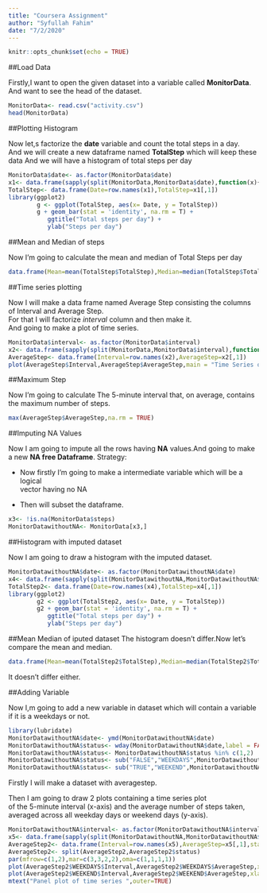 ---
title: "Coursera Assignment"
author: "Syfullah Fahim"
date: "7/2/2020"
---

```{r setup}
knitr::opts_chunk$set(echo = TRUE)
```
##Load Data

Firstly,I want to open the given dataset into a variable called **MonitorData**.  
And want to see the head of the dataset. 

```{r loaddata}
MonitorData<- read.csv("activity.csv")
head(MonitorData)
```
##Plotting Histogram

Now let,s factorize the **date** variable and count the total steps in a day.  
And we will create a new dataframe named **TotalStep** which will keep these data 
And we will have a histogram of total steps per day

```{r hist}
MonitorData$date<- as.factor(MonitorData$date)
x1<- data.frame(sapply(split(MonitorData,MonitorData$date),function(x){sum(x[,1],na.rm = TRUE)}))
TotalStep<- data.frame(Date=row.names(x1),TotalStep=x1[,1])
library(ggplot2)
        g <- ggplot(TotalStep, aes(x= Date, y = TotalStep))
        g + geom_bar(stat = 'identity', na.rm = T) +
           ggtitle("Total steps per day") +
           ylab("Steps per day")
```
##Mean and Median of steps

Now I'm going to calculate the mean and median of Total Steps per day

```{r meanmedian}
data.frame(Mean=mean(TotalStep$TotalStep),Median=median(TotalStep$TotalStep),row.names = NULL)
```
##Time series plotting

Now I will make a data frame named Average Step consisting the columns of Interval and Average Step.  
For that I will factorize *interval* column and then make it.  
And going to make a plot of time series.

```{r timeseriesplot1}
MonitorData$interval<- as.factor(MonitorData$interval)
x2<- data.frame(sapply(split(MonitorData,MonitorData$interval),function(x){mean(x[,1],na.rm = TRUE)}))
AverageStep<- data.frame(Interval=row.names(x2),AverageStep=x2[,1])
plot(AverageStep$Interval,AverageStep$AverageStep,main = "Time Series of average steps",xlab = "Interval",ylab="Average Step",type = "l")
```


##Maximum Step

Now I'm going to calculate The 5-minute interval that, on average, contains the maximum number of steps.

```{r average}
max(AverageStep$AverageStep,na.rm = TRUE)
```

##Imputing NA Values

Now I am going to impute all the rows having **NA** values.And going to make a new **NA free Dataframe**.
Strategy:

* Now firstly I'm going to make a intermediate variable which will be a logical  
vector having no NA 

* Then will subset the dataframe.

```{r na}
x3<- !is.na(MonitorData$steps)
MonitorDatawithoutNA<- MonitorData[x3,]
```

##Histogram with imputed dataset

Now I am going to draw a histogram with the imputed dataset.
```{r hist2}
MonitorDatawithoutNA$date<- as.factor(MonitorDatawithoutNA$date)
x4<- data.frame(sapply(split(MonitorDatawithoutNA,MonitorDatawithoutNA$date),function(x){sum(x[,1],na.rm = TRUE)}))
TotalStep2<- data.frame(Date=row.names(x4),TotalStep=x4[,1])
library(ggplot2)
        g2 <- ggplot(TotalStep2, aes(x= Date, y = TotalStep))
        g2 + geom_bar(stat = 'identity', na.rm = T) +
           ggtitle("Total steps per day") +
           ylab("Steps per day")
```

##Mean Median of iputed dataset
The histogram doesn't differ.Now let's compare the mean and median.

```{r meanmedian2}
data.frame(Mean=mean(TotalStep2$TotalStep),Median=median(TotalStep2$TotalStep),row.names = NULL)
```

It doesn't differ either.  

##Adding Variable

Now I,m going to add a new variable in dataset which will contain a variable if it is a weekdays or not.

```{r}
library(lubridate)
MonitorDatawithoutNA$date<- ymd(MonitorDatawithoutNA$date)
MonitorDatawithoutNA$status<- wday(MonitorDatawithoutNA$date,label = FALSE)
MonitorDatawithoutNA$status<- MonitorDatawithoutNA$status %in% c(1,2)
MonitorDatawithoutNA$status<- sub("FALSE","WEEKDAYS",MonitorDatawithoutNA$status)
MonitorDatawithoutNA$status<- sub("TRUE","WEEKEND",MonitorDatawithoutNA$status)
```
Firstly I will make a dataset with averagestep.


Then I am going to draw 2 plots containing a time series plot  
of the 5-minute interval (x-axis) and the average number of steps taken,
averaged across all weekday days or weekend days (y-axis).  


```{r panel}
MonitorDatawithoutNA$interval<- as.factor(MonitorDatawithoutNA$interval)
x5<- data.frame(sapply(split(MonitorDatawithoutNA,MonitorDatawithoutNA$interval),function(x){mean(x[,1],na.rm = TRUE)}))
AverageStep2<- data.frame(Interval=row.names(x5),AverageStep=x5[,1],status=MonitorDatawithoutNA$status)
AverageStep2<- split(AverageStep2,AverageStep2$status)
par(mfrow=c(1,2),mar=c(3,3,2,2),oma=c(1,1,1,1))
plot(AverageStep2$WEEKDAYS$Interval,AverageStep2$WEEKDAYS$AverageStep,xlab = "Interval",ylab = "Average Step",main = "Time series plotting in weekdays",type = "l")
plot(AverageStep2$WEEKEND$Interval,AverageStep2$WEEKEND$AverageStep,xlab = "Interval",ylab = "Average Step",main = "Time series plotting in weekend",type = "l")
mtext("Panel plot of time series ",outer=TRUE)
```






